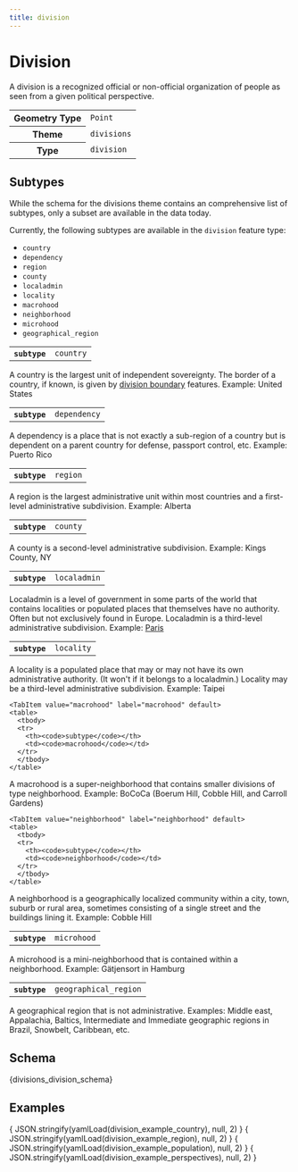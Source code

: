 ```yaml
---
title: division
---
```



# Division

A division is a recognized official or non-official organization of people as seen from a given political perspective.


<table>
  <tbody>
  <tr>
    <th>Geometry Type</th>
    <td><code>Point</code></td>
  </tr>
  <tr>
    <th>Theme</th>
    <td><code>divisions</code></td>
  </tr>
  <tr>
    <th>Type</th>
    <td><code>division</code></td>
  </tr>
  </tbody>
</table>

## Subtypes

While the schema for the divisions theme contains an comprehensive list of subtypes, only a subset are available in the data today.

Currently, the following subtypes are available in the `division` feature type:

- `country`
- `dependency`
- `region`
- `county`
- `localadmin`
- `locality`
- `macrohood`
- `neighborhood`
- `microhood`
- `geographical_region`

<Tabs>
  <TabItem value="country" label="country" default>
    <table>
      <tbody>
      <tr>
        <th><code>subtype</code></th>
        <td><code>country</code></td>
      </tr>
      </tbody>
    </table>


A country is the largest unit of independent sovereignty. The border of a country, if known, is given by [division boundary](/schema/reference/divisions/division_boundary) features. Example: United States

  </TabItem>
<TabItem value="dependency" label="dependency" default>
    <table>
      <tbody>
      <tr>
        <th><code>subtype</code></th>
        <td><code>dependency</code></td>
      </tr>
      </tbody>
    </table>


 A dependency is a place that is not exactly a sub-region of a country but is dependent on a parent country for defense, passport control, etc. Example: Puerto Rico

  </TabItem>


  <TabItem value="region" label="region">
    <table>
      <tbody>
      <tr>
        <th><code>subtype</code></th>
        <td><code>region</code></td>
      </tr>
      </tbody>
    </table>

A region is the largest administrative unit within most countries and a first-level administrative subdivision. Example: Alberta

  </TabItem>

  <TabItem value="county" label="county" default>
    <table>
      <tbody>
      <tr>
        <th><code>subtype</code></th>
        <td><code>county</code></td>
      </tr>
      </tbody>
    </table>


A county is a second-level administrative subdivision. Example: Kings County, NY

  </TabItem>

  <TabItem value="localadmin" label="localadmin" default>
    <table>
      <tbody>
      <tr>
        <th><code>subtype</code></th>
        <td><code>localadmin</code></td>
      </tr>
      </tbody>
    </table>


Localadmin is a level of government in some parts of the world that contains localities or populated places that themselves have no authority. Often but not exclusively found in Europe. Localadmin is a third-level administrative subdivision. Example: [Paris](https://spelunker.whosonfirst.org/id/1159322569/)

  </TabItem>

  <TabItem value="locality" label="locality" default>
    <table>
      <tbody>
      <tr>
        <th><code>subtype</code></th>
        <td><code>locality</code></td>
      </tr>
      </tbody>
    </table>


A locality is a populated place that may or may not have its own administrative authority. (It won't if it belongs to a localadmin.) Locality may be a third-level administrative subdivision. Example: Taipei

  </TabItem>

    <TabItem value="macrohood" label="macrohood" default>
    <table>
      <tbody>
      <tr>
        <th><code>subtype</code></th>
        <td><code>macrohood</code></td>
      </tr>
      </tbody>
    </table>


A macrohood is a super-neighborhood that contains smaller divisions of type neighborhood. Example: BoCoCa (Boerum Hill, Cobble Hill, and Carroll Gardens)

  </TabItem>

    <TabItem value="neighborhood" label="neighborhood" default>
    <table>
      <tbody>
      <tr>
        <th><code>subtype</code></th>
        <td><code>neighborhood</code></td>
      </tr>
      </tbody>
    </table>


A neighborhood is a geographically localized community within a city, town, suburb or rural area, sometimes consisting of a single street and the buildings lining it. Example: Cobble Hill

  </TabItem>

<TabItem value="microhood" label="microhood" default>
    <table>
      <tbody>
      <tr>
        <th><code>subtype</code></th>
        <td><code>microhood</code></td>
      </tr>
      </tbody>
    </table>


A microhood is a mini-neighborhood that is contained within a neighborhood. Example: Gätjensort in Hamburg

  </TabItem>  
</Tabs>

<TabItem value="geographical_region" label="geographical_region" default>
    <table>
      <tbody>
      <tr>
        <th><code>subtype</code></th>
        <td><code>geographical_region</code></td>
      </tr>
      </tbody>
    </table>


A geographical region that is not administrative. Examples: Middle east, Appalachia, Baltics, Intermediate and Immediate geographic regions in Brazil, Snowbelt, Caribbean, etc.

  </TabItem>  
</Tabs>


## Schema

<Tabs>
  <TabItem value="browsable" label="Browsable" default>
    <JSONSchemaViewer schema={ yamlLoad(divisions_division_schema) } resolverOptions={ generateResolverOptions({remote: true, yamlBasePath: '/divisions'})}/>
  </TabItem>
  <TabItem value="yaml" label="YAML" default>
    <CodeBlock language="jsx">{divisions_division_schema}</CodeBlock>
  </TabItem>
</Tabs>

## Examples

<Tabs>
  <TabItem value="country" label="country" default>
    <CodeBlock language="json">{ JSON.stringify(yamlLoad(division_example_country), null, 2) }</CodeBlock>
     </TabItem>
    <TabItem value="region" label="region" default>
    <CodeBlock language="json">{ JSON.stringify(yamlLoad(division_example_region), null, 2) }</CodeBlock>
    </TabItem>
    <TabItem value="population" label="population" default>
    <CodeBlock language="json">{ JSON.stringify(yamlLoad(division_example_population), null, 2) }</CodeBlock>
    </TabItem>
     <TabItem value="perspectives" label="perspectives" default>
    <CodeBlock language="json">{ JSON.stringify(yamlLoad(division_example_perspectives), null, 2) }</CodeBlock>
    </TabItem>
</Tabs>
